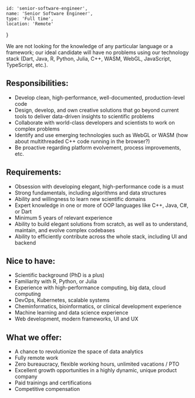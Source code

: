 
    id: 'senior-software-engineer',
    name: 'Senior Software Engineer',
    type: 'Full time',
    location: 'Remote'
}

<Card meta={meta}>

We are not looking for the knowledge of any particular language or a framework; our ideal candidate will have no problems using our technology stack (Dart, Java, R, Python, Julia, C++, WASM, WebGL, JavaScript, TypeScript, etc.).

## Responsibilities:

- Develop clean, high-performance, well-documented, production-level code
- Design, develop, and own creative solutions that go beyond current tools to deliver data-driven insights to scientific problems
- Collaborate with world-class developers and scientists to work on complex problems
- Identify and use emerging technologies such as WebGL or WASM (how about multithreaded C++ code running in the browser?)
- Be proactive regarding platform evolvement, process improvements, etc.

## Requirements:

- Obsession with developing elegant, high-performance code is a must
- Strong fundamentals, including algorithms and data structures
- Ability and willingness to learn new scientific domains
- Expert knowledge in one or more of OOP languages like C++, Java, C#, or Dart
- Minimum 5 years of relevant experience
- Ability to build elegant solutions from scratch, as well as to understand, maintain, and evolve complex codebases
- Ability to efficiently contribute across the whole stack, including UI and backend

## Nice to have:

- Scientific background (PhD is a plus)
- Familiarity with R, Python, or Julia
- Experience with high-performance computing, big data, cloud computing
- DevOps, Kubernetes, scalable systems
- Cheminformatics, bioinformatics, or clinical development experience
- Machine learning and data science experience
- Web development, modern frameworks, UI and UX

## What we offer:

- A chance to revolutionize the space of data analytics
- Fully remote work
- Zero bureaucracy, flexible working hours, unlimited vacations / PTO
- Excellent growth opportunities in a highly dynamic, unique product company
- Paid trainings and certifications
- Competitive compensation

</Card>